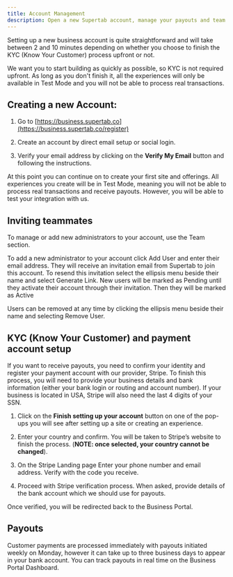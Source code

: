 ```yaml
---
title: Account Management
description: Open a new Supertab account, manage your payouts and team members
---
```


Setting up a new business account is quite straightforward and will take between 2 and 10 minutes depending on whether you choose to finish the KYC (Know Your Customer) process upfront or not.

We want you to start building as quickly as possible, so KYC is not required upfront. As long as you don't finish it, all the experiences will only be available in Test Mode and you will not be able to process real transactions.

## Creating a new Account:

1. Go to [https://business.supertab.co](https://business.supertab.co/register)

2. Create an account by direct email setup or social login.

3. Verify your email address by clicking on the **Verify My Email** button and following the instructions.

At this point you can continue on to create your first site and offerings. All experiences you create will be in Test Mode, meaning you will not be able to process real transactions and receive payouts. However, you will be able to test your integration with us.

## Inviting teammates

To manage or add new administrators to your account, use the Team section.

To add a new administrator to your account click Add User and enter their email address. They will receive an invitation email from Supertab to join this account.
To resend this invitation select the ellipsis menu beside their name and select Generate Link.
New users will be marked as Pending until they activate their account through their invitation. Then they will be marked as Active

Users can be removed at any time by clicking the ellipsis menu beside their name and selecting Remove User.

## KYC (Know Your Customer) and payment account setup

If you want to receive payouts, you need to confirm your identity and register your payment account with our provider, Stripe.
To finish this process, you will need to provide your business details and bank information (either your bank login or routing and account number). If your business is located in USA, Stripe will also need the last 4 digits of your SSN.

1. Click on the **Finish setting up your account** button on one of the pop-ups you will see after setting up a site or creating an experience.

2. Enter your country and confirm. You will be taken to Stripe’s website to finish the process. (**NOTE: once selected, your country cannot be changed**).

3. On the Stripe Landing page Enter your phone number and email address. Verify with the code you receive.

4. Proceed with Stripe verification process. When asked, provide details of the bank account which we should use for payouts.

Once verified, you will be redirected back to the Business Portal.

## Payouts

Customer payments are processed immediately with payouts initiated weekly on Monday, however it can take up to three business days to appear in your bank account. You can track payouts in real time on the Business Portal Dashboard.